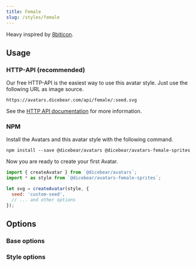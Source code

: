 ```yaml
---
title: Female
slug: /styles/female
---
```



<Examples style={style} />

Heavy inspired by [8biticon](https://github.com/matveyco/8biticon).

## Usage

### HTTP-API (recommended)

Our free HTTP-API is the easiest way to use this avatar style. Just use the following URL as image source.

    https://avatars.dicebear.com/api/female/:seed.svg

See the [HTTP API documentation](/docs/http-api) for more information.

### NPM

Install the Avatars and this avatar style with the following command.

    npm install --save @dicebear/avatars @dicebear/avatars-female-sprites

Now you are ready to create your first Avatar.

```js
import { createAvatar } from `@dicebear/avatars`;
import * as style from `@dicebear/avatars-female-sprites`;

let svg = createAvatar(style, {
  seed: 'custom-seed',
  // ... and other options
});
```

## Options

### Base options

<Options schema={coreSchema} />

### Style options

<Options schema={style.schema} />
